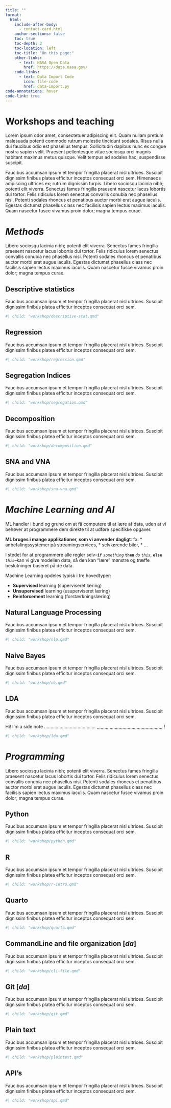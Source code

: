 ```yaml
---
title: ""
format:
  html:
    include-after-body: 
      - contact-card.html
    anchor-sections: false
    toc: true
    toc-depth: 2
    toc-location: left
    toc-title: "On this page:"
    other-links:
      - text: NASA Open Data
        href: https://data.nasa.gov/
    code-links:
      - text: Data Import Code
        icon: file-code
        href: data-import.py
code-annotations: hover
code-link: true
---
```


<!-- Font Awesome -->
<link rel="stylesheet" href="https://cdnjs.cloudflare.com/ajax/libs/font-awesome/6.0.0-beta3/css/all.min.css">

# Workshops and teaching 

Lorem ipsum odor amet, consectetuer adipiscing elit. Quam nullam pretium malesuada potenti commodo rutrum molestie tincidunt sodales. Risus nulla dui faucibus odio est phasellus tempus. Sollicitudin dapibus nunc ex congue nostra sapien velit. Praesent pellentesque vitae sociosqu orci magnis habitant maximus metus quisque. Velit tempus ad sodales hac; suspendisse suscipit.

Faucibus accumsan ipsum et tempor fringilla placerat nisl ultrices. Suscipit dignissim finibus platea efficitur inceptos consequat orci sem. Himenaeos adipiscing ultrices ex; rutrum dignissim turpis. Libero sociosqu lacinia nibh; potenti elit viverra. Senectus fames fringilla praesent nascetur lacus lobortis dui tortor. Felis ridiculus lorem senectus convallis conubia nec phasellus nisi. Potenti sodales rhoncus et penatibus auctor morbi erat augue iaculis. Egestas dictumst phasellus class nec facilisis sapien lectus maximus iaculis. Quam nascetur fusce vivamus proin dolor; magna tempus curae.

# ***Methods*** {#methods}

Libero sociosqu lacinia nibh; potenti elit viverra. Senectus fames fringilla praesent nascetur lacus lobortis dui tortor. Felis ridiculus lorem senectus convallis conubia nec phasellus nisi. Potenti sodales rhoncus et penatibus auctor morbi erat augue iaculis. Egestas dictumst phasellus class nec facilisis sapien lectus maximus iaculis. Quam nascetur fusce vivamus proin dolor; magna tempus curae.

## Descriptive statistics {#descriptive}

Faucibus accumsan ipsum et tempor fringilla placerat nisl ultrices. Suscipit dignissim finibus platea efficitur inceptos consequat orci sem. 


```r
#| child: "workshop/descriptive-stat.qmd"
```

## Regression {#regression}

Faucibus accumsan ipsum et tempor fringilla placerat nisl ultrices. Suscipit dignissim finibus platea efficitur inceptos consequat orci sem. 

```r
#| child: "workshop/regression.qmd"
```

## Segregation Indices {#segregation}

Faucibus accumsan ipsum et tempor fringilla placerat nisl ultrices. Suscipit dignissim finibus platea efficitur inceptos consequat orci sem. 

```r
#| child: "workshop/segregation.qmd"
```

## Decomposition {#decomposition}

Faucibus accumsan ipsum et tempor fringilla placerat nisl ultrices. Suscipit dignissim finibus platea efficitur inceptos consequat orci sem. 

```r
#| child: "workshop/decomposition.qmd"
```

## SNA and VNA {#sna}

Faucibus accumsan ipsum et tempor fringilla placerat nisl ultrices. Suscipit dignissim finibus platea efficitur inceptos consequat orci sem. 

```r
#| child: "workshop/sna-vna.qmd"
```

# ***Machine Learning and AI*** {#ai}

ML handler i bund og grund om at få computere til at lære af data, uden at vi behøver at programmere dem direkte til at udføre specifikke opgaver.

**ML bruges i mange applikationer, som vi anvender dagligt**: fx:
* anbefalingssystemer på streamingservices,
* selvkørende biler,
* ...

I stedet for at programmere alle regler selv--**`if`** *`something`* **`then`** *`do` `this`*, **`else`** *`this`*--kan vi give modellen data, så den kan "lære" mønstre og træffe beslutninger baseret på de data.

Machine Learning opdeles typisk i tre hovedtyper:

  * **Supervised** learning (superviseret læring)
  * **Unsupervised** learning (usuperviseret læring)
  * **Reinforcement** learning (forstærkningslæring)
  
## Natural Language Processing {#nlp}

Faucibus accumsan ipsum et tempor fringilla placerat nisl ultrices. Suscipit dignissim finibus platea efficitur inceptos consequat orci sem. 

```r
#| child: "workshop/nlp.qmd"
```

## Naive Bayes {#nb}

Faucibus accumsan ipsum et tempor fringilla placerat nisl ultrices. Suscipit dignissim finibus platea efficitur inceptos consequat orci sem. 

```r
#| child: "workshop/nb.qmd"
```

## LDA {#lda}

Faucibus accumsan ipsum et tempor fringilla placerat nisl ultrices. Suscipit dignissim finibus platea efficitur inceptos consequat orci sem. 

::: {.column-margin style="color: #222;"}

Hi! I'm a side note ........................................ ,,,,,,,,,,,,,,,,,,,,,,,,,,,,,,,,,,,,,,,,,,,,,,,,,,, !

:::

```r
#| child: "workshop/lda.qmd"
```

# ***Programming***  {#programming}

Libero sociosqu lacinia nibh; potenti elit viverra. Senectus fames fringilla praesent nascetur lacus lobortis dui tortor. Felis ridiculus lorem senectus convallis conubia nec phasellus nisi. Potenti sodales rhoncus et penatibus auctor morbi erat augue iaculis. Egestas dictumst phasellus class nec facilisis sapien lectus maximus iaculis. Quam nascetur fusce vivamus proin dolor; magna tempus curae.

## Python {#python}

Faucibus accumsan ipsum et tempor fringilla placerat nisl ultrices. Suscipit dignissim finibus platea efficitur inceptos consequat orci sem. 

```r
#| child: "workshop/python.qmd"
```

## R {#r}

Faucibus accumsan ipsum et tempor fringilla placerat nisl ultrices. Suscipit dignissim finibus platea efficitur inceptos consequat orci sem. 

```r
#| child: "workshop/r-intro.qmd"
```

## Quarto {#quarto}

Faucibus accumsan ipsum et tempor fringilla placerat nisl ultrices. Suscipit dignissim finibus platea efficitur inceptos consequat orci sem. 

```r
#| child: "workshop/quarto.qmd"
```

## CommandLine and file organization [*da*] {#cli}

Faucibus accumsan ipsum et tempor fringilla placerat nisl ultrices. Suscipit dignissim finibus platea efficitur inceptos consequat orci sem. 

```r
#| child: "workshop/cli-file.qmd"
```

## Git [*da*] {#git}

Faucibus accumsan ipsum et tempor fringilla placerat nisl ultrices. Suscipit dignissim finibus platea efficitur inceptos consequat orci sem. 

```r
#| child: "workshop/git.qmd"
```

## Plain text {#plaintext}

Faucibus accumsan ipsum et tempor fringilla placerat nisl ultrices. Suscipit dignissim finibus platea efficitur inceptos consequat orci sem. 

```r
#| child: "workshop/plaintext.qmd"
```

## API's {#api}

Faucibus accumsan ipsum et tempor fringilla placerat nisl ultrices. Suscipit dignissim finibus platea efficitur inceptos consequat orci sem. 

```r
#| child: "workshop/api.qmd"
```



















::: {.cell}

```{=html}
<style>
  /* Styling for h2 headers with fold icons */
  main h2 {
    cursor: pointer;
    font-weight: bold;
    color: #333;
  }

  main h2 .fa-arrow-right, main h2 .fa-arrow-down {
    margin-right: 8px; /* Space between icon and heading text */
  }
</style>

<script>
  document.addEventListener("DOMContentLoaded", function() {
    // Ensure Font Awesome icons are added as toggle indicators
    const sections = document.querySelectorAll("main h2");

    sections.forEach(section => {
      section.style.cursor = "pointer";

      // Add the initial icon (right arrow) to the header
      const icon = document.createElement("i");
      icon.classList.add("fa-solid", "fa-arrow-right");
      section.prepend(icon);

      // Collect all elements under this Section until the next h2 or h1
      let nextSibling = section.nextElementSibling;
      const sectionContent = [];

      while (nextSibling && nextSibling.tagName !== "H2" && nextSibling.tagName !== "H1") {
        sectionContent.push(nextSibling);
        nextSibling = nextSibling.nextElementSibling;
      }

      // Hide the Section content by default
      sectionContent.forEach(element => element.style.display = "none");

      // Toggle visibility of the Section content and icon on click
      section.addEventListener("click", (event) => {
        event.stopPropagation();
        const isVisible = sectionContent[0].style.display === "block";
        
        // Toggle content visibility
        sectionContent.forEach(element => {
          element.style.display = isVisible ? "none" : "block";
        });
        
        // Update the icon
        icon.classList.toggle("fa-arrow-right", isVisible);
        icon.classList.toggle("fa-arrow-down", !isVisible);
      });
    });
  });
</script>
```
:::
